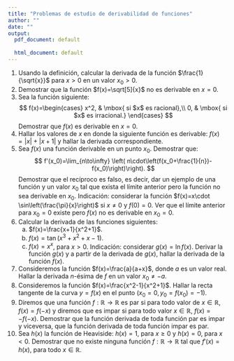 ```yaml
---
title: "Problemas de estudio de derivabilidad de funciones"
author: ""
date: ""
output:
  pdf_document: default
              
  html_document: default
---
```


1. Usando la definición, calcular la derivada de la función $\frac{1}{\sqrt{x}}$ para $x>0$ en un valor $x_0>0$.
1. Demostrar que la función $f(x)=\sqrt[5]{x}$ no es derivable en $x=0$.
1. Sea la función siguiente: 
$$
f(x)=\begin{cases}
x^2, & \mbox{ si $x$ es racional},\\
0, & \mbox{ si $x$ es irracional.}
\end{cases}
$$
Demostrar que $f(x)$ es derivable en $x=0$.
1. Hallar los valores de $x$ en donde la siguiente función es derivable: $f(x)=|x|+|x+1|$ y hallar la derivada correspondiente.
1. Sea $f(x)$ una función derivable en un punto $x_0$. Demostrar que:
$$
f'(x_0)=\lim_{n\to\infty} \left( n\cdot\left(f(x_0+\frac{1}{n})-f(x_0)\right)\right).
$$
Demostrar que el recíproco es falso, es decir, dar un ejemplo de una función y un valor $x_0$ tal que exista el límite anterior pero la función no sea derivable en $x_0$. \newline
Indicación: considerar la función $f(x)=x\cdot \sin\left(\frac{\pi}{x}\right)$ si $x\neq 0$ y $f(0)=0$. Ver que el límite anterior
para $x_0=0$ existe pero $f(x)$ no es derivable en $x_0=0$.
1. Calcular la derivada de las funciones siguientes:
    a) $f(x)=\frac{x+1}{x^2+1}$.
    a) $f(x)=\tan (x^3+x^2+x-1)$.
    a) $f(x)=x^x$, para $x>0$. Indicación: considerar $g(x)=\ln f(x)$. Derivar la función $g(x)$ y a partir de la derivada de $g(x)$, hallar la derivada de la función $f(x)$.
1. Consideremos la función $f(x)=\frac{a}{a+x}$, donde $a$ es un valor real. Hallar la derivada $n$-ésima de $f$ en un valor $x_0\neq -a$.
1. Consideremos la función $f(x)=\frac{x^2-1}{x^2+1}$. Hallar la recta tangente de la curva $y=f(x)$ en el punto $(x_0=0,y_0=f(x_0)=-1)$.
1. Diremos que una función $f:\mathbb{R}\longrightarrow \mathbb{R}$ es par si para todo valor de $x\in\mathbb{R}$, $f(x)=f(-x)$ y diremos que es impar si para todo valor $x\in\mathbb{R}$, $f(x)=-f(-x)$. Demostrar que la función derivada de toda función par es impar y viceversa, que la función derivada de toda función impar es par.
1. Sea $h(x)$ la función de Heaviside: $h(x)=1$, para $x\geq 0$ y $h(x)=0$, para $x<0$. Demostrar que no existe ninguna función $f:\mathbb{R}\longrightarrow\mathbb{R}$ tal que $f'(x)=h(x)$, para todo $x\in\mathbb{R}$.
